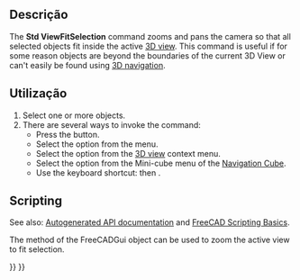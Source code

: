 <languages/>

{{Docnav
|[[Std_ViewFitAll|ViewFitAll]]
|[[Std_AlignToSelection|AlignToSelection]]
|[[Std_View_Menu|Std View Menu]]
|IconL=Std_ViewFitAll.svg
|IconR=Std_AlignToSelection.svg
|IconC=Freecad.svg
}}

{{GuiCommand
|Name=Std ViewFitSelection
|MenuLocation=View → Standard views → Fit selection
|Workbenches=All
|Shortcut={{KEY|V}} {{KEY|S}}
|SeeAlso=[[Std_ViewFitAll|Std ViewFitAll]]
}}

<span id="Description"></span>
==Descrição==

The '''Std ViewFitSelection''' command zooms and pans the camera so that all selected objects fit inside the active [[3D_view|3D view]]. This command is useful if for some reason objects are beyond the boundaries of the current 3D View or can't easily be found using [[Mouse_navigation|3D navigation]].

<span id="Usage"></span>
==Utilização==

# Select one or more objects.
# There are several ways to invoke the command:
#* Press the {{Button|[[Image:Std_ViewFitSelection.svg|16px]] [[Std_ViewFitSelection|Fit selection]]}} button.
#* Select the {{MenuCommand|View → Standard views → [[Image:Std_ViewFitSelection.svg|16px]] Fit selection}} option from the menu.
#* Select the {{MenuCommand|[[Image:Std_ViewFitSelection.svg|16px]] Fit selection}} option from the [[3D_view|3D view]] context menu.
#* Select the {{MenuCommand|[[Image:Std_ViewFitSelection.svg|16px]] Fit selection}} option from the Mini-cube menu of the [[Navigation_Cube|Navigation Cube]].
#* Use the keyboard shortcut: {{KEY|V}} then {{KEY|S}}.

==Scripting==

See also: [https://freecad.github.io/SourceDoc/ Autogenerated API documentation] and [[FreeCAD_Scripting_Basics|FreeCAD Scripting Basics]].

The {{incode|SendMsgToActiveView}} method of the FreeCADGui object can be used to zoom the active view to fit selection.

{{Code|code=
import FreeCADGui

FreeCADGui.SendMsgToActiveView("ViewSelection")
}}


{{Docnav
|[[Std_ViewFitAll|ViewFitAll]]
|[[Std_AlignToSelection|AlignToSelection]]
|[[Std_View_Menu|Std View Menu]]
|IconL=Std_ViewFitAll.svg
|IconR=Std_AlignToSelection.svg
|IconC=Freecad.svg
}}

{{Std_Base_navi{{#translation:}}}}
{{Userdocnavi{{#translation:}}}}